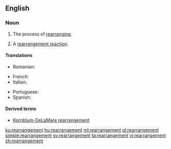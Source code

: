 ==English==

===Noun===
{{en-noun}}

# The process of [[rearranging]].
# {{label|en|chemistry}} A [[rearrangement reaction]].

====Translations====
{{trans-top|the process of rearranging}}
{{trans-mid}}
* Romanian: {{t+|ro|rearanjare|f}}
{{trans-bottom}}

{{trans-top|chemistry: rearrangement reaction}}
* French: {{t+|fr|réarrangement}}
* Italian: {{t|it|riarrangiamento|m}}
{{trans-mid}}
* Portuguese: {{t|pt|rearranjo}}
* Spanish: {{t|es|reorganización}}
{{trans-bottom}}

====Derived terms====
* [[Kornblum-DeLaMare rearrangement]]

[[ku:rearrangement]]
[[hu:rearrangement]]
[[ml:rearrangement]]
[[pl:rearrangement]]
[[simple:rearrangement]]
[[sv:rearrangement]]
[[ta:rearrangement]]
[[vi:rearrangement]]
[[zh:rearrangement]]